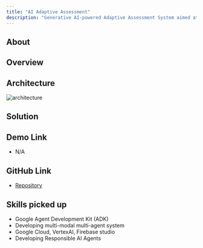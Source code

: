 ```yaml
---
title: "AI Adaptive Assessment"
description: "Generative AI-powered Adaptive Assessment System aimed at transforming the EdTech space."
---
```


## About



## Overview



## Architecture

![architecture](/images/ai-assessment/architecture.jpg)

## Solution


## Demo Link

- N/A

## GitHub Link

- [Repository](https://github.com/manojjahgirdar/meta-hackathon)

## Skills picked up

- Google Agent Development Kit (ADK)
- Developing multi-modal multi-agent system
- Google Cloud, VertexAI, Firebase studio
- Developing Responsible AI Agents